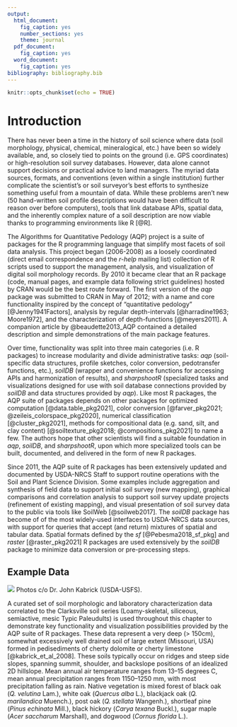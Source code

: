 ```yaml
---
output:
  html_document:
    fig_caption: yes
    number_sections: yes
    theme: journal
  pdf_document:
    fig_caption: yes
  word_document:
    fig_caption: yes
bibliography: bibliography.bib
---
```


```r
knitr::opts_chunk$set(echo = TRUE)
```


<!-- 800 words, excluding abstract -->
# Introduction

<!-- motivation -->
There has never been a time in the history of soil science where data (soil morphology, physical, chemical, mineralogical, etc.) have been so widely available, and, so closely tied to points on the ground (i.e. GPS coordinates) or high-resolution soil survey databases. However, data alone cannot support decisions or practical advice to land managers. The myriad data sources, formats, and conventions (even within a single institution) further complicate the scientist's or soil surveyor's best efforts to synthesize something useful from a mountain of data. While these problems aren't new (50 hand-written soil profile descriptions would have been difficult to reason over before computers), tools that link database APIs, spatial data, and the inherently complex nature of a soil description are now viable thanks to programming environments like R [@R].

<!-- brief history, foundational work and inspiration -->
The Algorithms for Quantitative Pedology (AQP) project is a suite of packages for the R programming language that simplify most facets of soil data analysis. This project began (2006-2008) as a loosely coordinated (direct email correspondence and the *r-help* mailing list) collection of R scripts used to support the management, analysis, and visualization of digital soil morphology records. By 2010 it became clear that an R package (code, manual pages, and example data following strict guidelines) hosted by CRAN would be the best route forward. The first version of the *aqp* package was submitted to CRAN in May of 2012; with a name and core functionality inspired by the concept of "quantitative pedology" [@Jenny1941Factors], analysis by regular depth-intervals [@harradine1963; Moore1972], and the characterization of depth-functions [@meyers2011]. A companion article by @beaudette2013_AQP contained a detailed description and simple demonstrations of the main package features.


<!-- suite of related packages  -->
Over time, functionality was split into three main categories (i.e. R packages) to increase modularity and divide administrative tasks: *aqp* (soil-specific data structures, profile sketches, color conversion, pedotransfer functions, etc.), *soilDB* (wrapper and convenience functions for accessing APIs and harmonization of results), and *sharpshootR* (specialized tasks and visualizations designed for use with soil database connections provided by *soilDB* and data structures provided by *aqp*). Like most R packages, the AQP suite of packages depends on other packages for optimized computation [@data.table_pkg2021], color conversion  [@farver_pkg2021; @zeileis_colorspace_pkg2020], numerical classification [@cluster_pkg2021], methods for compositional data (e.g. sand, silt, and clay content) [@soiltexture_pkg2018; @compositions_pkg2021] to name a few. The authors hope that other scientists will find a suitable foundation in *aqp*, *soilDB*, and *sharpshootR*, upon which more specialized tools can be built, documented, and delivered in the form of new R packages.


<!-- current use: SoilWeb, NRCS daily business, aqp in the wild -->
Since 2011, the AQP suite of R packages has been extensively updated and documented by USDA-NRCS Staff to support routine operations with the Soil and Plant Science Division. Some examples include aggregation and synthesis of field data to support initial soil survey (new mapping), graphical comparisons and correlation analysis to support soil survey update projects (refinement of existing mapping), and visual presentation of soil survey data to the public via tools like SoilWeb [@soilweb2017]. The *soilDB* package has become of of the most widely-used interfaces to USDA-NRCS data sources, with support for queries that accept (and return) mixtures of spatial and tabular data. Spatial formats defined by the *sf* [@Pebesma2018_sf_pkg] and *raster* [@raster_pkg2021] R packages are used extensively by the *soilDB* package to minimize data conversion or pre-processing steps.



<!-- "Widespread loss of intermediate soil horizons in urban landscapes" [@Herrmann2018] -->





<!-- Clarksville data, context -->
## Example Data

![](figures/clarksville-context-JK-preview.png)
Photos c/o Dr. John Kabrick (USDA-USFS).


A curated set of soil morphologic and laboratory characterization data correlated to the Clarksville soil series (Loamy-skeletal, siliceous, semiactive, mesic Typic Paleudults) is used throughout this chapter to demonstrate key functionality and visualization possibilities provided by the AQP suite of R packages. These data represent a very deep (> 150cm), somewhat excessively well drained soil of large extent (Missouri, USA) formed in pedisediments of cherty dolomite or cherty limestone [@kabrick_et_al_2008]. These soils typically occur on ridges and steep side slopes, spanning summit, shoulder, and backslope positions of an idealized 2D hillslope. Mean annual air temperature ranges from 13--15 degrees C, mean annual precipitation ranges from 1150--1250 mm, with most precipitation falling as rain. Native vegetation is mixed forest of black oak (*Q. velutina* Lam.), white oak (*Quercus alba* L.), blackjack oak (*Q. marilandica* Muench.), post oak (*Q. stellata* Wangenh.), shortleaf pine (*Pinus echinata* Mill.), black hickory (*Carya texana* Buckl.), sugar maple (*Acer saccharum* Marshall), and dogwood (*Cornus florida* L.).


<!-- consider a figure here of a profile + landscape -->
<!-- ask Kabrick for one of his favorites -->




